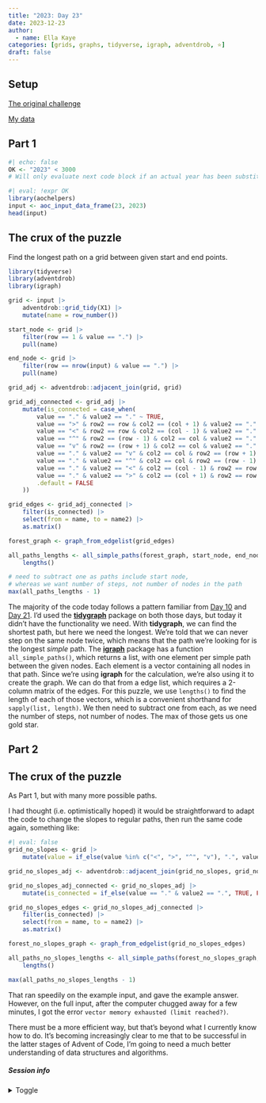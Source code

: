 ```yaml
---
title: "2023: Day 23"
date: 2023-12-23
author: 
  - name: Ella Kaye
categories: [grids, graphs, tidyverse, igraph, adventdrob, ⭐]
draft: false
---
```


## Setup

[The original challenge](https://adventofcode.com/2023/day/23)

[My data](input){target="_blank"}

## Part 1

```r
#| echo: false
OK <- "2023" < 3000
# Will only evaluate next code block if an actual year has been substituted for the placeholder.
```


```r
#| eval: !expr OK
library(aochelpers)
input <- aoc_input_data_frame(23, 2023) 
head(input)
```

::: {.callout-note collapse="false" icon="false"}
## The crux of the puzzle
Find the longest path on a grid between given start and end points.
:::

```r
library(tidyverse)
library(adventdrob)
library(igraph)

grid <- input |> 
	adventdrob::grid_tidy(X1) |> 
	mutate(name = row_number()) 

start_node <- grid |> 
	filter(row == 1 & value == ".") |> 
	pull(name)

end_node <- grid |> 
	filter(row == nrow(input) & value == ".") |> 
	pull(name)

grid_adj <- adventdrob::adjacent_join(grid, grid)

grid_adj_connected <- grid_adj |> 
	mutate(is_connected = case_when(
		value == "." & value2 == "." ~ TRUE,
		value == ">" & row2 == row & col2 == (col + 1) & value2 == "." ~ TRUE,
		value == "<" & row2 == row & col2 == (col - 1) & value2 == "." ~ TRUE,	
		value == "^" & row2 == (row - 1) & col2 == col & value2 == "." ~ TRUE,
		value == "v" & row2 == (row + 1) & col2 == col & value2 == "." ~ TRUE,
		value == "." & value2 == "v" & col2 == col & row2 == (row + 1) ~ TRUE,
		value == "." & value2 == "^" & col2 == col & row2 == (row - 1) ~ TRUE,
		value == "." & value2 == "<" & col2 == (col - 1) & row2 == row ~ TRUE,
		value == "." & value2 == ">" & col2 == (col + 1) & row2 == row ~ TRUE,
		.default = FALSE
	))

grid_edges <- grid_adj_connected |> 
	filter(is_connected) |> 
	select(from = name, to = name2) |> 
	as.matrix()

forest_graph <- graph_from_edgelist(grid_edges) 

all_paths_lengths <- all_simple_paths(forest_graph, start_node, end_node) |> 
	lengths() 

# need to subtract one as paths include start node,
# whereas we want number of steps, not number of nodes in the path
max(all_paths_lengths - 1)

```

The majority of the code today follows a pattern familiar from [Day 10](../10/index.qmd){target="_blank"} and [Day 21](../21/index.qmd){target="_blank"}. 
I'd used the [**tidygraph**](https://tidygraph.data-imaginist.com/index.html) package on both those days, but today it didn't have the functionality we need. 
With **tidygraph**, we can find the shortest path, but here we need the longest.
We're told that we can never step on the same node twice, 
which means that the path we're looking for is the longest *simple* path.
The [**igraph**](https://r.igraph.org) package has a function `all_simple_paths()`,
which returns a list, with one element per simple path between the given nodes.
Each element is a vector containing all nodes in that path. 
Since we're using **igraph** for the calculation, we're also using it to create the graph.
We can do that from a edge list, which requires a 2-column matrix of the edges.
For this puzzle, we use `lengths()` to find the length of each of those vectors, 
which is a convenient shorthand for `sapply(list, length)`.
We then need to subtract one from each, as we need the number of steps, not number of nodes. 
The max of those gets us one gold star.



## Part 2

::: {.callout-note collapse="false" icon="false"}
## The crux of the puzzle
As Part 1, but with many more possible paths.
:::

I had thought (i.e. optimistically hoped) it would be straightforward to adapt the code to change the slopes to regular paths, then run the same code again, something like:

```r
#| eval: false
grid_no_slopes <- grid |> 
	mutate(value = if_else(value %in% c("<", ">", "^", "v"), ".", value)) 

grid_no_slopes_adj <- adventdrob::adjacent_join(grid_no_slopes, grid_no_slopes)

grid_no_slopes_adj_connected <- grid_no_slopes_adj |> 
	mutate(is_connected = if_else(value == "." & value2 == ".", TRUE, FALSE))

grid_no_slopes_edges <- grid_no_slopes_adj_connected |> 
	filter(is_connected) |> 
	select(from = name, to = name2) |> 
	as.matrix()

forest_no_slopes_graph <- graph_from_edgelist(grid_no_slopes_edges) 

all_paths_no_slopes_lengths <- all_simple_paths(forest_no_slopes_graph, start_node, end_node) |> 
	lengths() 

max(all_paths_no_slopes_lengths - 1)
```

That ran speedily on the example input, and gave the example answer.
However, on the full input, after the computer chugged away for a few minutes, 
I got the error `vector memory exhausted (limit reached?)`.

There must be a more efficient way, but that's beyond what I currently know how to do.
It's becoming increasingly clear to me that to be successful in the latter stages of Advent of Code, 
I'm going to need a much better understanding of data structures and algorithms.

##### Session info {.appendix}

<details><summary>Toggle</summary>

```r
#| echo: false
library(sessioninfo)
# save the session info as an object
pkg_session <- session_info(pkgs = "attached")

# get the quarto version
quarto_version <- system("quarto --version", intern = TRUE)

# inject the quarto info
pkg_session$platform$quarto <- paste(
  system("quarto --version", intern = TRUE), 
  "@", 
  quarto::quarto_path()
  )

# print it out
pkg_session
```

</details>





